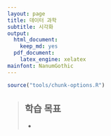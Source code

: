 ```yaml
---
layout: page
title: 데이터 과학
subtitle: 시각화
output:
  html_document: 
    keep_md: yes
  pdf_document:
    latex_engine: xelatex
mainfont: NanumGothic
---
```


```r
source("tools/chunk-options.R")
````

> ## 학습 목표  {.objectives}
>
> * 

